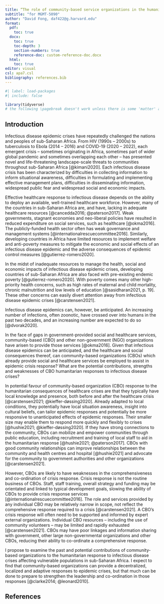 ```yaml
---
title: “The role of community-based service organizations in the humanitarian response to infectious disease crises in vulnerable populations of sub-Saharan Africa”
subtitle: "for MGMT-5090"
author: "David Fong, daf422@g.harvard.edu"
format:
  pdf:
    toc: true
  docx:
    toc: true
    toc-depth: 3
    section-numbers: true
    reference-doc: custom-reference-doc.docx
  html:
    toc: true
editor: visual
csl: apa7.csl
bibliography: references.bib
---
```


```r
#| label: load-packages
#| include: false

library(tidyverse)
# the following \pagebreak doesn't work unless there is some 'matter' after the front-matter!
```

\pagebreak

## Introduction

Infectious disease epidemic crises have repeatedly challenged the nations and peoples of sub-Saharan Africa. From HIV (1990s -- 2000s) to tuberculosis to Ebola (2014 -- 2016) and COVID-19 (2020 -- 2022), each emergent crisis -- sometimes originating in Africa, sometimes part of wider global pandemic and sometimes overlapping each other -- has presented novel and life-threatening landscape-scale threats to communities throughout sub-Saharan Africa [@kimani2020]. Each infectious disease crisis has been characterized by difficulties in collecting information to inform situational awareness, difficulties in formulating and implementing effective management plans, difficulties in disseminating information, widespread public fear and widespread social and economic impacts.

Effective healthcare response to infectious disease depends on the ability to deploy an available, well-trained healthcare workforce. However, many of the countries in sub-Saharan Africa are, and have, lacking in adequate healthcare resources [@cancedda2016; @paterson2017]. Weak governments, stagnant economies and neo-liberal policies have resulted in reduced expenditure on social services, such as healthcare [@okma2016]. The publicly-funded health sector often has weak governance and management systems [@internationalrescuecommittee2016]. Similarly, developing countries in Africa have limited resources to implement welfare and anti-poverty measures to mitigate the economic and social effects of an infectious disease epidemic and the adverse consequences of epidemic control measures [@gutierrez-romero2020].

In the midst of inadequate resources to manage the health, social and economic impacts of infectious disease epidemic crises, developing countries of sub-Saharan Africa are also faced with pre-existing endemic poverty [@gutierrez-romero2020]. With poverty comes many other high-priority health concerns, such as high rates of maternal and child mortality, chronic malnutrition and low levels of education [@sasidharan2021, p. 19]. These other concerns can easily divert attention away from infectious disease epidemic crises [@carstensen2021].

Infectious disease epidemics can, however, be anticipated. An increasing number of infections, often zoonotic, have crossed over into humans in the past two decades, and an increasing number are expected to do so [@dvorak2020].

In the face of gaps in government-provided social and healthcare services, community-based (CBO) and other non-government (NGO) organizations have arisen to provide those services [@okma2016]. Given that infectious disease epidemics can be anticipated, and the healthcare and social consequences thereof, can community-based organizations (CBOs) which already provide social and healthcare services be employed to assist in epidemic crisis response? What are the potential contributions, strengths and weaknesses of CBO humanitarian responses to infectious disease crises?

In potential favour of community-based organization (CBO) response to the humanitarian consequences of healthcare crises are that they typically have local knowledge and presence, both before and after the healthcare crisis [@carstensen2021; @kieffer-døssing2020]. Already adapted to local conditions, they potentially have local situation awareness, insight into cultural beliefs, can tailor epidemic responses and potentially be more responsive to unanticipated effects of epidemic responses. Their smaller size may enable them to respond more quickly and flexibly to crises [@hushie2021; @kieffer-døssing2020]. If they have strong connections to the community, CBOs can mobilize and empower communities through public education, including recruitment and training of local staff to aid in the humanitarian response [@hushie2021; @paterson2017]. CBOs with good community relationships can improve relationships between the community and health centres and hospital [@hushie2021] and advocate for the community to government authorities and other organizations [@carstensen2021].

However, CBOs are likely to have weaknesses in the comprehensiveness and co-ordination of crisis response. Crisis response is not the routine business of CBOs. Staff, staff training, overall strategy and funding may be orientated and linked to typical development goals, slowing the ability of CBOs to provide crisis response services [@internationalrescuecommittee2016]. The role and services provided by any individual CBO may be relatively narrow in scope, not reflect the comprehensive response required to a crisis [@carstensen2021]. A CBO's crisis response will often need to be supported and informed by expert external organizations. Individual CBO resources -- including the use of community volunteers -- may be limited and rapidly exhausted [@carstensen2021]. CBOs may have poor linkages and information sharing with government, other large non-governmental organizations and other CBOs, reducing their ability to co-ordinate a comprehensive response.

I propose to examine the past and potential contributions of community-based organizations to the humanitarian response to infectious disease crises affecting vulnerable populations in sub-Saharan Africa. I expect to find that community-based organizations can provide a decentralized, localized and adaptive responses to epidemic crises, but that much can be done to prepare to strengthen the leadership and co-ordination in those responses [@clarke2014; @leonard2010].

\pagebreak

## References

<br>

::: {#refs}
:::
